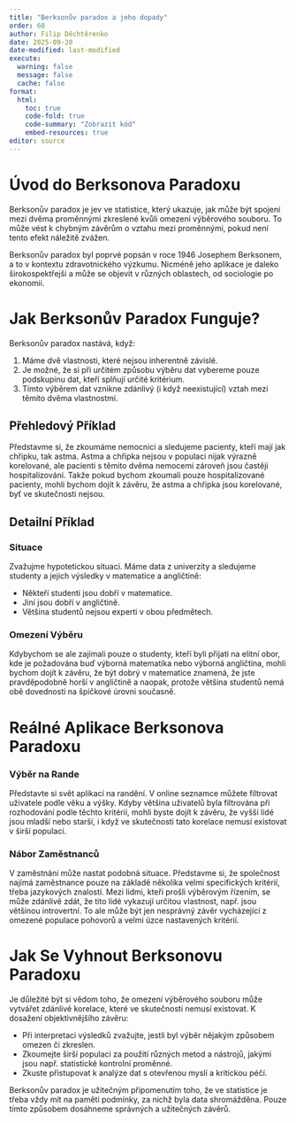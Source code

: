 ```yaml
---
title: "Berksonův paradox a jeho dopady"
order: 60
author: Filip Děchtěrenko
date: 2025-09-20
date-modified: last-modified
execute:
  warning: false
  message: false
  cache: false
format:
  html:
    toc: true
    code-fold: true
    code-summary: "Zobrazit kód"
    embed-resources: true
editor: source
---
```


# Úvod do Berksonova Paradoxu

Berksonův paradox je jev ve statistice, který ukazuje, jak může být spojení mezi dvěma proměnnými zkreslené kvůli omezení výběrového souboru. To může vést k chybným závěrům o vztahu mezi proměnnými, pokud není tento efekt náležitě zvážen. 

Berksonův paradox byl poprvé popsán v roce 1946 Josephem Berksonem, a to v kontextu zdravotnického výzkumu. Nicméně jeho aplikace je daleko širokospektřejší a může se objevit v různých oblastech, od sociologie po ekonomii.

# Jak Berksonův Paradox Funguje?

Berksonův paradox nastává, když:

1. Máme dvě vlastnosti, které nejsou inherentně závislé.
2. Je možné, že si při určitém způsobu výběru dat vybereme pouze podskupinu dat, kteří splňují určité kritérium.
3. Tímto výběrem dat vznikne zdánlivý (i když neexistující) vztah mezi těmito dvěma vlastnostmi.

## Přehledový Příklad

Představme si, že zkoumáme nemocnici a sledujeme pacienty, kteří mají jak chřipku, tak astma. Astma a chřipka nejsou v populaci nijak výrazně korelované, ale pacienti s těmito dvěma nemocemi zároveň jsou častěji hospitalizováni. Takže pokud bychom zkoumali pouze hospitalizované pacienty, mohli bychom dojít k závěru, že astma a chřipka jsou korelované, byť ve skutečnosti nejsou.

## Detailní Příklad

### Situace

Zvažujme hypotetickou situaci. Máme data z univerzity a sledujeme studenty a jejich výsledky v matematice a angličtině:

- Někteří studenti jsou dobří v matematice.
- Jiní jsou dobří v angličtině.
- Většina studentů nejsou experti v obou předmětech.

### Omezení Výběru

Kdybychom se ale zajímali pouze o studenty, kteří byli přijati na elitní obor, kde je požadována buď výborná matematika nebo výborná angličtina, mohli bychom dojít k závěru, že být dobrý v matematice znamená, že jste pravděpodobně horší v angličtině a naopak, protože většina studentů nemá obě dovednosti na špičkové úrovni současně.

# Reálné Aplikace Berksonova Paradoxu

### Výběr na Rande

Představte si svět aplikací na randění. V online seznamce můžete filtrovat uživatele podle věku a výšky. Kdyby většina uživatelů byla filtrována při rozhodování podle těchto kritérií, mohli byste dojít k závěru, že vyšší lidé jsou mladší nebo starší, i když ve skutečnosti tato korelace nemusí existovat v širší populaci.

### Nábor Zaměstnanců

V zaměstnání může nastat podobná situace. Představme si, že společnost najímá zaměstnance pouze na základě několika velmi specifických kritérií, třeba jazykových znalostí. Mezi lidmi, kteří prošli výběrovým řízením, se může zdánlivě zdát, že tito lidé vykazují určitou vlastnost, např. jsou většinou introvertní. To ale může být jen nesprávný závěr vycházející z omezené populace pohovorů a velmi úzce nastavených kritérií.

# Jak Se Vyhnout Berksonovu Paradoxu

Je důležité být si vědom toho, že omezení výběrového souboru může vytvářet zdánlivé korelace, které ve skutečnosti nemusí existovat. K dosažení objektivnějšího závěru:

- Při interpretaci výsledků zvažujte, jestli byl výběr nějakým způsobem omezen či zkreslen.
- Zkoumejte širší populaci za použití různých metod a nástrojů, jakými jsou např. statistické kontrolní proměnné.
- Zkuste přistupovat k analýze dat s otevřenou myslí a kritickou péčí.

Berksonův paradox je užitečným připomenutím toho, že ve statistice je třeba vždy mít na paměti podmínky, za nichž byla data shromážděna. Pouze tímto způsobem dosáhneme správných a užitečných závěrů.

